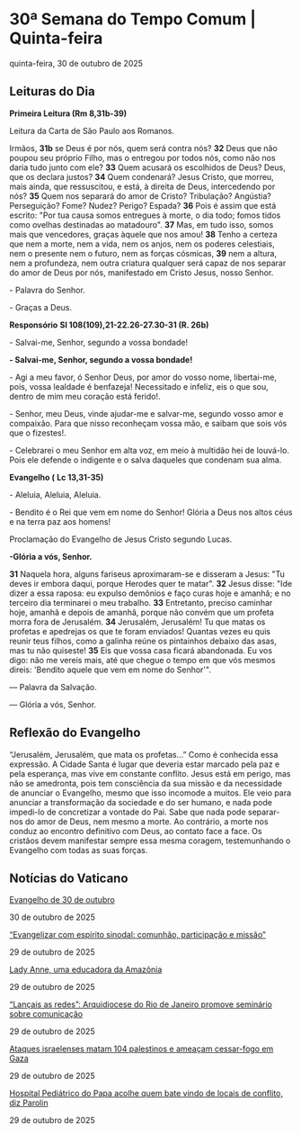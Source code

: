 
# 30ª Semana do Tempo Comum | Quinta-feira

quinta-feira, 30 de outubro de 2025

## Leituras do Dia

**Primeira Leitura (Rm 8,31b-39)**

Leitura da Carta de São Paulo aos Romanos.

Irmãos, **31b** se Deus é por nós, quem será contra nós? **32** Deus que não poupou seu próprio Filho, mas o entregou por todos nós, como não nos daria tudo junto com ele? **33** Quem acusará os escolhidos de Deus? Deus, que os declara justos? **34** Quem condenará? Jesus Cristo, que morreu, mais ainda, que ressuscitou, e está, à direita de Deus, intercedendo por nós? **35** Quem nos separará do amor de Cristo? Tribulação? Angústia? Perseguição? Fome? Nudez? Perigo? Espada? **36** Pois é assim que está escrito: "Por tua causa somos entregues à morte, o dia todo; fomos tidos como ovelhas destinadas ao matadouro". **37** Mas, em tudo isso, somos mais que vencedores, graças àquele que nos amou! **38** Tenho a certeza que nem a morte, nem a vida, nem os anjos, nem os poderes celestiais, nem o presente nem o futuro, nem as forças cósmicas, **39** nem a altura, nem a profundeza, nem outra criatura qualquer será capaz de nos separar do amor de Deus por nós, manifestado em Cristo Jesus, nosso Senhor.

\- Palavra do Senhor.

\- Graças a Deus.

**Responsório** **Sl 108(109),21-22.26-27.30-31 (R. 26b)**

\- Salvai-me, Senhor, segundo a vossa bondade!

**\- Salvai-me, Senhor, segundo a vossa bondade!**

\- Agi a meu favor, ó Senhor Deus, por amor do vosso nome, libertai-me, pois, vossa lealdade é benfazeja! Necessitado e infeliz, eis o que sou, dentro de mim meu coração está ferido!.

\- Senhor, meu Deus, vinde ajudar-me e salvar-me, segundo vosso amor e compaixão. Para que nisso reconheçam vossa mão, e saibam que sois vós que o fizestes!.

\- Celebrarei o meu Senhor em alta voz, em meio à multidão hei de louvá-lo. Pois ele defende o indigente e o salva daqueles que condenam sua alma.

**Evangelho (** **Lc 13,31-35)**

\- Aleluia, Aleluia, Aleluia.

\- Bendito é o Rei que vem em nome do Senhor! Glória a Deus nos altos céus e na terra paz aos homens!

Proclamação do Evangelho de Jesus Cristo segundo Lucas.

**\-Glória a vós, Senhor.**

**31** Naquela hora, alguns fariseus aproximaram-se e disseram a Jesus: "Tu deves ir embora daqui, porque Herodes quer te matar". **32** Jesus disse: "Ide dizer a essa raposa: eu expulso demônios e faço curas hoje e amanhã; e no terceiro dia terminarei o meu trabalho. **33** Entretanto, preciso caminhar hoje, amanhã e depois de amanhã, porque não convém que um profeta morra fora de Jerusalém. **34** Jerusalém, Jerusalém! Tu que matas os profetas e apedrejas os que te foram enviados! Quantas vezes eu quis reunir teus filhos, como a galinha reúne os pintainhos debaixo das asas, mas tu não quiseste! **35** Eis que vossa casa ficará abandonada. Eu vos digo: não me vereis mais, até que chegue o tempo em que vós mesmos direis: 'Bendito aquele que vem em nome do Senhor'".

 — Palavra da Salvação.

 — Glória a vós, Senhor.

## Reflexão do Evangelho

 “Jerusalém, Jerusalém, que mata os profetas…” Como é conhecida essa expressão. A Cidade Santa é lugar que deveria estar marcado pela paz e pela esperança, mas vive em constante conflito. Jesus está em perigo, mas não se amedronta, pois tem consciência da sua missão e da necessidade de anunciar o Evangelho, mesmo que isso incomode a muitos. Ele veio para anunciar a transformação da sociedade e do ser humano, e nada pode impedi-lo de concretizar a vontade do Pai. Sabe que nada pode separar-nos do amor de Deus, nem mesmo a morte. Ao contrário, a morte nos conduz ao encontro definitivo com Deus, ao contato face a face. Os cristãos devem manifestar sempre essa mesma coragem, testemunhando o Evangelho com todas as suas forças.

## Notícias do Vaticano

[Evangelho de 30 de outubro](https://www.vaticannews.va/pt/igreja/news/2025-10/evangelho-30-outubro-2024-dom-mario-spaki.html) 

30 de outubro de 2025

[“Evangelizar com espírito sinodal: comunhão, participação e missão”](https://www.vaticannews.va/pt/igreja/news/2025-10/evangelizar-espirito-sinodal-comunhao-participacao-missao.html) 

29 de outubro de 2025

[Lady Anne, uma educadora da Amazônia](https://www.vaticannews.va/pt/vaticano/news/2025-10/lady-anne-uma-educadora-amazonia.html) 

29 de outubro de 2025

[“Lançais as redes”: Arquidiocese do Rio de Janeiro promove seminário sobre comunicação](https://www.vaticannews.va/pt/igreja/news/2025-10/lancais-redes-arquidiocese-rio-janeiro-seminario-comunicacao.html) 

29 de outubro de 2025

[Ataques israelenses matam 104 palestinos e ameaçam cessar-fogo em Gaza](https://www.vaticannews.va/pt/mundo/news/2025-10/ataques-israelenses-ameacam-tregua.html) 

29 de outubro de 2025

[Hospital Pediátrico do Papa acolhe quem bate vindo de locais de conflito, diz Parolin](https://www.vaticannews.va/pt/vaticano/news/2025-10/hospital-pediatrico-bambino-gesu-cardeal-parolin-2025.html) 

29 de outubro de 2025
